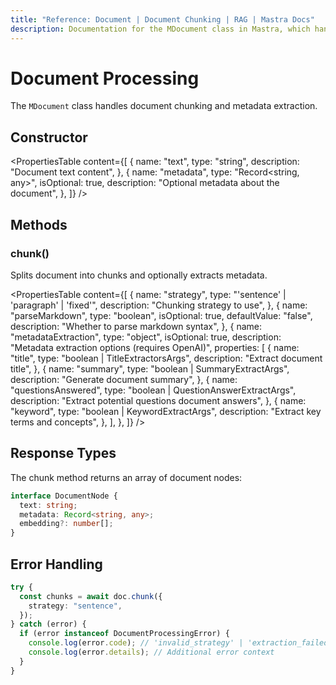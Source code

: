 ```yaml
---
title: "Reference: Document | Document Chunking | RAG | Mastra Docs"
description: Documentation for the MDocument class in Mastra, which handles document chunking and metadata extraction.
---
```


# Document Processing

The `MDocument` class handles document chunking and metadata extraction.

## Constructor

<PropertiesTable
  content={[
    {
      name: "text",
      type: "string",
      description: "Document text content",
    },
    {
      name: "metadata",
      type: "Record<string, any>",
      isOptional: true,
      description: "Optional metadata about the document",
    },
  ]}
/>

## Methods

### chunk()

Splits document into chunks and optionally extracts metadata.

<PropertiesTable
  content={[
    {
      name: "strategy",
      type: "'sentence' | 'paragraph' | 'fixed'",
      description: "Chunking strategy to use",
    },
    {
      name: "parseMarkdown",
      type: "boolean",
      isOptional: true,
      defaultValue: "false",
      description: "Whether to parse markdown syntax",
    },
    {
      name: "metadataExtraction",
      type: "object",
      isOptional: true,
      description: "Metadata extraction options (requires OpenAI)",
      properties: [
        {
          name: "title",
          type: "boolean | TitleExtractorsArgs",
          description: "Extract document title",
        },
        {
          name: "summary",
          type: "boolean | SummaryExtractArgs",
          description: "Generate document summary",
        },
        {
          name: "questionsAnswered",
          type: "boolean | QuestionAnswerExtractArgs",
          description: "Extract potential questions document answers",
        },
        {
          name: "keyword",
          type: "boolean | KeywordExtractArgs",
          description: "Extract key terms and concepts",
        },
      ],
    },
  ]}
/>

## Response Types

The chunk method returns an array of document nodes:

```typescript copy
interface DocumentNode {
  text: string;
  metadata: Record<string, any>;
  embedding?: number[];
}
```

## Error Handling

```typescript copy
try {
  const chunks = await doc.chunk({
    strategy: "sentence",
  });
} catch (error) {
  if (error instanceof DocumentProcessingError) {
    console.log(error.code); // 'invalid_strategy' | 'extraction_failed' etc
    console.log(error.details); // Additional error context
  }
}
```

